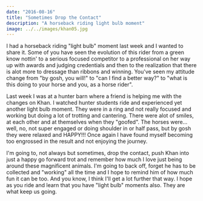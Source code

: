 ```yaml
---
date: "2016-08-16"
title: "Sometimes Drop the Contact"
description: "A horseback riding light bulb moment"
image: ../../images/khan05.jpg
---
```


I had a horseback riding "light bulb" moment last week and I wanted to share it. Some of you have seen the evolution of this rider from a green know nottin' to a serious focused competitor to a professional on her way up with awards and judging credentials and then to the realization that there is alot more to dressage than ribbons and winning. You've seen my attitude change from "by gosh, you will!" to "can I find a better way?" to "what is this doing to your horse and you, as a horse rider". 

Last week I was at a hunter barn where a friend is helping me with the changes on Khan. I watched hunter students ride and experienced yet another light bulb moment. They were in a ring and not really focused and working but doing a lot of trotting and cantering. There were alot of smiles, at each other and at themselves when they "goofed". The horses were... well, no, not super engaged or doing shoulder in or half pass, but by gosh they were relaxed and HAPPY!!! Once again I have found myself becoming too engrossed in the result and not enjoying the journey. 

I'm going to, not always but sometimes, drop the contact, push Khan into just a happy go forward trot and remember how much I love just being around these magnificent animals. I'm going to back off, forget he has to be collected and "working" all the time and I hope to remind him of how much fun it can be too. And you know, I think I'll get a lot further that way. I hope as you ride and learn that you have "light bulb" moments also. They are what keep us going.